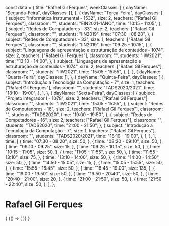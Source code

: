 const data = {
  title: "Rafael Gil Ferques",
  weekClasses: [
    {
      dayName: "Segunda-Feira",
      dayClasses: [],
    },
    {
      dayName: "Terça-Feira",
      dayClasses: [
        {
          subject: "Informática Instrumental - 1532",
          size: 2,
          teachers: ["Rafael Gil Ferques"],
          classroom: "",
          students: "EIN2021-1ANO",
          time: "10:15 - 11:05",
        },
        {
          subject: "Redes de Computadores - 33",
          size: 2,
          teachers: ["Rafael Gil Ferques"],
          classroom: "",
          students: "IIN2019",
          time: "07:30 - 08:20",
        },
        {
          subject: "Redes de Computadores - 33",
          size: 1,
          teachers: ["Rafael Gil Ferques"],
          classroom: "",
          students: "IIN2019",
          time: "09:25 - 10:15",
        },
        {
          subject:
            "Linguagens de apresentação e estruturação de conteúdos - 1074",
          size: 2,
          teachers: ["Rafael Gil Ferques"],
          classroom: "",
          students: "IIW2021",
          time: "13:10 - 14:00",
        },
        {
          subject:
            "Linguagens de apresentação e estruturação de conteúdos - 1074",
          size: 2,
          teachers: ["Rafael Gil Ferques"],
          classroom: "",
          students: "IIW2021",
          time: "15:05 - 15:55",
        },
      ],
    },
    {
      dayName: "Quarta-Feira",
      dayClasses: [],
    },
    {
      dayName: "Quinta-Feira",
      dayClasses: [
        {
          subject: "Introdução a Tecnologia da Computação - 7",
          size: 1,
          teachers: ["Rafael Gil Ferques"],
          classroom: "",
          students: "TADS2020/2021",
          time: "18:10 - 19:00",
        },
      ],
    },
    {
      dayName: "Sexta-Feira",
      dayClasses: [
        {
          subject: "Projeto integrador I - 1078",
          size: 2,
          teachers: ["Rafael Gil Ferques"],
          classroom: "",
          students: "IIW2021",
          time: "15:05 - 15:55",
        },
        {
          subject: "Redes de Computadores - 16",
          size: 2,
          teachers: ["Rafael Gil Ferques"],
          classroom: "",
          students: "TADS2020",
          time: "19:00 - 19:50",
        },
        {
          subject: "Redes de Computadores - 16",
          size: 2,
          teachers: ["Rafael Gil Ferques"],
          classroom: "",
          students: "TADS2020",
          time: "21:00 - 21:50",
        },
        {
          subject: "Introdução a Tecnologia da Computação - 7",
          size: 1,
          teachers: ["Rafael Gil Ferques"],
          classroom: "",
          students: "TADS2020/2021",
          time: "18:10 - 19:00",
        },
      ],
    },
  ],
  time: [
    {
      time: "07:30 - 08:20",
      size: 50,
    },
    {
      time: "08:20 - 09:10",
      size: 50,
    },
    {
      time: "09:10 - 09:25",
      size: 15,
    },
    {
      time: "09:25 - 10:15",
      size: 50,
    },
    {
      time: "10:15 - 11:05",
      size: 50,
    },
    {
      time: "11:05 - 11:55",
      size: 50,
    },
    {
      time: "11:55 - 13:10",
      size: 75,
    },
    {
      time: "13:10 - 14:00",
      size: 50,
    },
    {
      time: "14:00 - 14:50",
      size: 50,
    },
    {
      time: "14:50 - 15:05",
      size: 15,
    },
    {
      time: "15:05 - 15:55",
      size: 50,
    },
    {
      time: "15:55 - 16:45",
      size: 50,
    },
    {
      time: "16:45 - 19:00",
      size: 135,
    },
    {
      time: "19:00 - 19:50",
      size: 50,
    },
    {
      time: "19:50 - 20:40",
      size: 50,
    },
    {
      time: "20:40 - 21:00",
      size: 20,
    },
    {
      time: "21:00 - 21:50",
      size: 50,
    },
    {
      time: "21:50 - 22:40",
      size: 50,
    },
  ],
};

# Rafael Gil Ferques

<div>
  {
    <BrowserOnly>
      {() => (
        <Grid
          title={data.title}
          weekClasses={data.weekClasses}
          time={data.time}
        />
      )}
    </BrowserOnly>
  }
</div>
